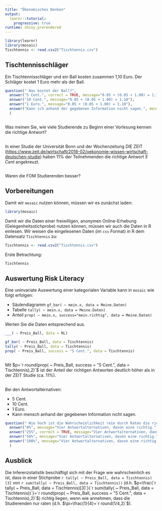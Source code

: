 ```yaml
---
title: "Ökonomisches Denken"
output: 
  learnr::tutorial:
    progressive: true
runtime: shiny_prerendered
---
```


```r
library(learnr)
library(mosaic)
Tischtennis <- read.csv2("Tischtennis.csv")
```

## Tischtennisschläger

Ein Tischtennisschläger und ein Ball kosten zusammen 1,10 Euro.
Der Schläger kostet 1 Euro mehr als der Ball.

```r
question(" Was kostet der Ball?",
  answer("5 Cent.", correct = TRUE, message="0.05 + (0.05 + 1.00) = 1.10"),
  answer("10 Cent.", message="0.05 + (0.05 + 1.00) = 1.10"),
  answer("1 Euro.", message="0.05 + (0.05 + 1.00) = 1.10"),
  answer("Kann ich anhand der gegebenen Information nicht sagen.", message="0.05 + (0.05 + 1.00) = 1.10")
  )
```


##

Was meinen Sie, wie viele Studierende zu Beginn einer Vorlesung kennen die richtige Antwort?

##

In einer Studie der Universität Bonn und der Wochenzeitung DIE ZEIT ([https://www.zeit.de/wirtschaft/2018-02/oekonomie-wissen-wirtschaft-deutschen-studie](https://www.zeit.de/wirtschaft/2018-02/oekonomie-wissen-wirtschaft-deutschen-studie)) haben $11\%$ der Teilnehmenden die richtige Antwort *5 Cent* angekreuzt.

##

Waren die FOM Studierenden besser?

## Vorbereitungen

Damit wir `mosaic` nutzen können, müssen wir es zunächst laden:

```r
library(mosaic)
```

Damit wir die Daten einer freiwilligen, anonymen Online-Erhebung (Gelegenheitsstichprobe) nutzen können, müssen wir auch die Daten in R einlesen. Wir weisen die eingelesenen Daten (im `csv` Format) in R dem Datensatz `Tischtennis` zu:

```r
Tischtennis <- read.csv2("Tischtennis.csv")
```

Erste Betrachtung:

```r
Tischtennis
```


## Auswertung Risk Literacy

Eine uninvariate Auswertung einer kategorialen Variable kann in `mosaic` wie folgt erfolgen:

- Säulendiagramm `gf_bar( ~ mein.x, data = Meine.Daten)`
- Tabelle `tally( ~ mein.x, data = Meine.Daten)`
- Anteil `prop( ~ mein.x, success="mein.richtig", data = Meine.Daten)`

Werten Sie die Daten entsprechend aus.

```r
___( ~ Preis_Ball, data = RL)
```

```r
gf_bar( ~ Preis_Ball, data = Tischtennis)
tally( ~ Preis_Ball, data = Tischtennis)
prop( ~ Preis_Ball, success = "5 Cent.", data = Tischtennis)
```

##

Mit $p=`r round(prop( ~ Preis_Ball, success = "5 Cent.", data = Tischtennis),2)`$ ist der Anteil der richtigen Antworten deutlich höher als in der ZEIT Studie (ca. $11\%$).

##

Bei den Antwortalternativen:

- 5 Cent.
- 10 Cent.
- 1 Euro.
- Kann mensch anhand der gegebenen Information nicht sagen.


```r
question(" Wie hoch ist die Wahrscheinlichkeit rein durch Raten die richtige Antwort zu treffen?",
  answer("0%", message="Vier Antwortalternativen, davon eine richtig."),
  answer("25%", correct = TRUE, message="Vier Antwortalternativen, davon eine richtig."),
  answer("50%", message="Vier Antwortalternativen, davon eine richtig."),
  answer("100%", message="Vier Antwortalternativen, davon eine richtig.")
  )
```


## Ausblick

Die Inferenzstatistik beschäftigt sich mit der Frage wie wahrscheinlich es ist, dass in einer Stichprobe `r tally( ~ Preis_Ball, data = Tischtennis)[3]` von `r sum(tally( ~ Preis_Ball, data = Tischtennis))` (d.h. $p=\frac{`r tally( ~ Preis_Ball, data = Tischtennis)[3]`}{`r sum(tally( ~ Preis_Ball, data = Tischtennis))`}=`r round(prop( ~ Preis_Ball, success = "5 Cent.", data = Tischtennis),2)`$) richtig liegen, wenn wie annehmen, dass die Studierenden nur raten (d.h. $\pi=\frac{1}{4}=`r round(1/4,2)`$).
